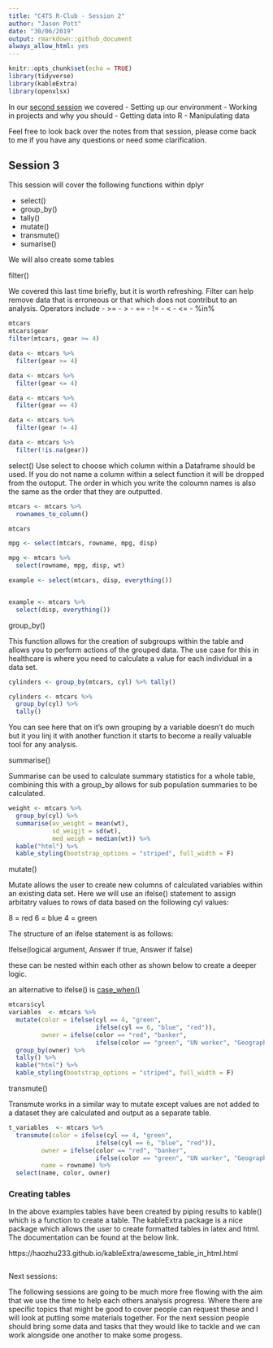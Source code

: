 ```yaml
---
title: "C4TS R-Club - Session 2"
author: "Jason Pott"
date: "30/06/2019"
output: rmarkdown::github_document
always_allow_html: yes
---
```


```r
knitr::opts_chunk$set(echo = TRUE)
library(tidyverse)
library(kableExtra)
library(openxlsx)
```



In our [second session](https://github.com/jasonpott/r4ds/blob/master/02.%20Session%202/session_2.md) we covered - Setting up our environment
- Working in projects and why you should
- Getting data into R
- Manipulating data




Feel free to look back over the notes from that session, please come back to me if you have any questions or need some clarification.


## Session 3

This session will cover the following functions within dplyr

- select()  
- group_by()  
- tally()  
- mutate()  
- transmute() 
- sumarise()

We will also create some tables



filter()

We covered this last time briefly, but it is worth refreshing. Filter can help remove data that is erroneous or that which does not contribut to an analysis. Operators include
- >=
- >
- ==
- !=
- <
- <=
- %in%

```r
mtcars
mtcars$gear
filter(mtcars, gear >= 4)

data <- mtcars %>% 
  filter(gear >= 4)

data <- mtcars %>% 
  filter(gear <= 4)

data <- mtcars %>% 
  filter(gear == 4)

data <- mtcars %>% 
  filter(gear != 4)

data <- mtcars %>% 
  filter(!is.na(gear))

```


select()
Use select to choose which column within a Dataframe should be used. If you do not name a column within a select function it will be dropped from the outoput. The order in which you write the coloumn names is also the same as the order that they are outputted.

```r
mtcars <- mtcars %>% 
  rownames_to_column()

mtcars

mpg <- select(mtcars, rowname, mpg, disp)

mpg <- mtcars %>% 
  select(rowname, mpg, disp, wt)

example <- select(mtcars, disp, everything())


example <- mtcars %>% 
  select(disp, everything())

```


group_by()

This function allows for the creation of subgroups within the table and allows you to perform actions of the grouped data. The use case for this in healthcare is where you need to calculate a value for each individual in a data set. 

```r
cylinders <- group_by(mtcars, cyl) %>% tally()

cylinders <- mtcars %>% 
  group_by(cyl) %>% 
  tally()

```

You can see here that on it's own grouping by a variable doesn't do much but it you linj it with another function it starts to become a really valuable tool for any analysis.


summarise()

Summarise can be used to calculate summary statistics for a whole table, combining this with a group_by allows for sub population summaries to be calculated.

```r
weight <- mtcars %>% 
  group_by(cyl) %>% 
  summarise(av_weight = mean(wt),
            sd_weigjt = sd(wt),
            med_weigh = median(wt)) %>% 
  kable("html") %>%
  kable_styling(bootstrap_options = "striped", full_width = F)
```

mutate()

Mutate allows the user to create new columns of calculated variables within an existing data set. Here we will use an ifelse() statement to assign arbitatry values to rows of data based on the following cyl values:

8 = red
6 = blue
4 = green

The structure of an ifelse statement is as follows:

Ifelse(logical argument,  Answer if true, Answer if false)

these can be nested within each other as shown below to create a deeper logic.

an alternative to ifelse() is [case_when()](https://dplyr.tidyverse.org/reference/case_when.html)




```r
mtcars$cyl
variables  <- mtcars %>% 
  mutate(color = ifelse(cyl == 4, "green",
                        ifelse(cyl == 6, "blue", "red")),
         owner = ifelse(color == "red", "banker", 
                        ifelse(color == "green", "UN worker", "Geographer"))) %>% 
  group_by(owner) %>% 
  tally() %>% 
  kable("html") %>%
  kable_styling(bootstrap_options = "striped", full_width = F)
```


transmute()

Transmute works in a similar way to mutate except values are not added to a dataset they are calculated and output as a separate table.

```r
t_variables  <- mtcars %>% 
  transmute(color = ifelse(cyl == 4, "green",
                        ifelse(cyl == 6, "blue", "red")),
         owner = ifelse(color == "red", "banker", 
                        ifelse(color == "green", "UN worker", "Geographer")),
         name = rowname) %>% 
  select(name, color, owner)
```


### Creating tables

In the above examples tables have been created by piping results to kable() which is a function to create a table. The kableExtra package is a nice package which allows the user to create formatted tables in latex and html. The documentation can be found at the below link.

https://haozhu233.github.io/kableExtra/awesome_table_in_html.html



```r

```

Next sessions:

The following sessions are going to be much more free flowing with the aim that we use the time to help each others analysis progress. Where there are specific topics that might be good to cover people can request these and I will look at putting some materials together. For the next session people should bring some data and tasks that they would like to tackle and we can work alongside one another to make some progess.